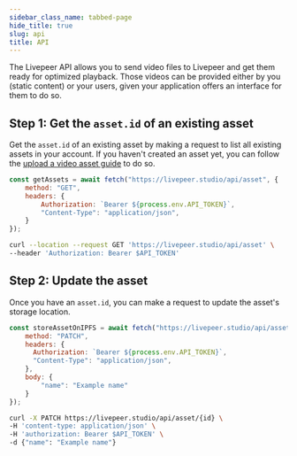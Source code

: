 ```yaml
---
sidebar_class_name: tabbed-page
hide_title: true
slug: api
title: API
---
```



<Tabs />

The Livepeer API allows you to send video files to Livepeer and get them 
ready for optimized playback. Those videos can be provided either by you (static content) 
or your users, given your application offers an interface for them to do so.

## Step 1: Get the `asset.id` of an existing asset
Get the `asset.id` of an existing asset by making a request to list all existing assets in your account.
If you haven't created an asset yet, you can follow the [upload a video asset guide](/guides/on-demand/upload-a-video-asset#api) to do so.

<CodeBlockTabs>
<CodeBlockTabItem value="Node" label="Node">

```js
const getAssets = await fetch("https://livepeer.studio/api/asset", {
    method: "GET",
    headers: {
        Authorization: `Bearer ${process.env.API_TOKEN}`,
        "Content-Type": "application/json",
    }
});
```

</CodeBlockTabItem>
<CodeBlockTabItem value="curl" label="curl">

```bash
curl --location --request GET 'https://livepeer.studio/api/asset' \
--header 'Authorization: Bearer $API_TOKEN'
```

</CodeBlockTabItem>
</CodeBlockTabs>

## Step 2: Update the asset
Once you have an `asset.id`, you can make a request to update the asset's storage location.

<CodeBlockTabs>
<CodeBlockTabItem value="Node" label="Node">

```js
const storeAssetOnIPFS = await fetch("https://livepeer.studio/api/asset/{id}", {
    method: "PATCH",
    headers: {
      Authorization: `Bearer ${process.env.API_TOKEN}`,
      "Content-Type": "application/json",
    },
    body: {
        "name": "Example name"
    }
});
```

</CodeBlockTabItem>
<CodeBlockTabItem value="curl" label="curl">

```bash
curl -X PATCH https://livepeer.studio/api/asset/{id} \
-H 'content-type: application/json' \
-H 'authorization: Bearer $API_TOKEN' \
-d {"name": "Example name"}
```

</CodeBlockTabItem>
</CodeBlockTabs>